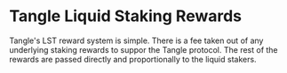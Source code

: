 # Tangle Liquid Staking Rewards

Tangle's LST reward system is simple. There is a fee taken out of any underlying staking rewards to suppor the Tangle protocol. The rest of the rewards are passed directly and proportionally to the liquid stakers.
